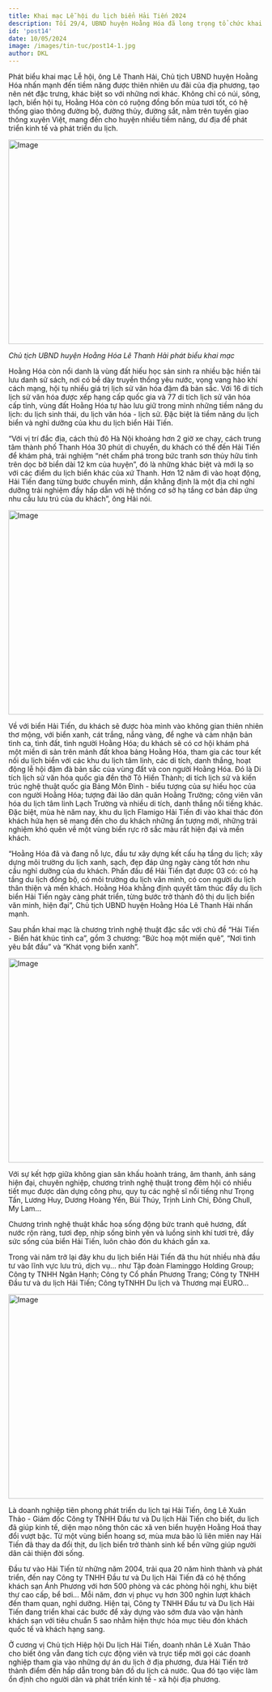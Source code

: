 ```yaml
---
title: Khai mạc Lễ hội du lịch biển Hải Tiến 2024
description: Tối 29/4, UBND huyện Hoằng Hóa đã long trọng tổ chức khai mạc Lễ hội du lịch biển Hải Tiến năm 2024, với chủ đề “Hải Tiến – Biển hát khúc tình ca”, sự kiện đã chính thức “mở màn” mùa du lịch năm 2024, nhằm tiếp tục giới thiệu, quảng bá tiềm năng, thế mạnh của du lịch Hải Tiến, qua đó thu hút du khách và các nhà đầu tư đến với Hải Tiến, Hoằng Hoá đồng thời khẳng định quyết tâm thúc đẩy du lịch biển Hải Tiến ngày càng phát triển, từng bước trở thành đô thị du lịch biển văn minh, hiện đại.
id: 'post14'
date: 10/05/2024
image: /images/tin-tuc/post14-1.jpg
author: DKL
---
```


Phát biểu khai mạc Lễ hội, ông Lê Thanh Hải, Chủ tịch UBND huyện Hoằng Hóa nhấn mạnh đến tiềm năng được thiên nhiên ưu đãi của địa phương, tạo nên nét đặc trưng, khác biệt so với những nơi khác. Không chỉ có núi, sông, lạch, biển hội tụ, Hoằng Hóa còn có ruộng đồng bốn mùa tươi tốt, có hệ thống giao thông đường bộ, đường thủy, đường sắt, nằm trên tuyến giao thông xuyên Việt, mang đến cho huyện nhiều tiềm năng, dư địa để phát triển kinh tế và phát triển du lịch.

<Image
	src="../../public/images/tin-tuc/post14-1.jpg"
	className="w-full"
	width="718"
	height="404"
	alt="Image"
/>

_Chủ tịch UBND huyện Hoằng Hóa Lê Thanh Hải phát biểu khai mạc_

Hoằng Hóa còn nổi danh là vùng đất hiếu học sản sinh ra nhiều bậc hiền tài lưu danh sử sách, nơi có bề dày truyền thống yêu nước, vọng vang hào khí cách mạng, hội tụ nhiều giá trị lịch sử văn hóa đậm đà bản sắc. Với 16 di tích lịch sử văn hóa được xếp hạng cấp quốc gia và 77 di tích lịch sử văn hóa cấp tỉnh, vùng đất Hoằng Hóa tự hào lưu giữ trong mình những tiềm năng du lịch: du lịch sinh thái, du lịch văn hóa - lịch sử. Đặc biệt là tiềm năng du lịch biển và nghỉ dưỡng của khu du lịch biển Hải Tiến.

“Với vị trí đắc địa, cách thủ đô Hà Nội khoảng hơn 2 giờ xe chạy, cách trung tâm thành phố Thanh Hóa 30 phút di chuyển, du khách có thể đến Hải Tiến để khám phá, trải nghiệm “nét chấm phá trong bức tranh sơn thủy hữu tình trên dọc bờ biển dài 12 km của huyện”, đó là những khác biệt và mới lạ so với các điểm du lịch biển khác của xứ Thanh. Hơn 12 năm đi vào hoạt động, Hải Tiến đang từng bước chuyển mình, dần khẳng định là một địa chỉ nghỉ dưỡng trải nghiệm đầy hấp dẫn với hệ thống cơ sở hạ tầng cơ bản đáp ứng nhu cầu lưu trú của du khách”, ông Hải nói.

<Image
	src="../../public/images/tin-tuc/post14-2.jpg"
	className="w-full"
	width="718"
	height="404"
	alt="Image"
/>

Về với biển Hải Tiến, du khách sẽ được hòa mình vào không gian thiên nhiên thơ mộng, với biển xanh, cát trắng, nắng vàng, để nghe và cảm nhận bản tình ca, tình đất, tình người Hoằng Hóa; du khách sẽ có cơ hội khám phá một miền di sản trên mảnh đất khoa bảng Hoằng Hóa, tham gia các tour kết nối du lịch biển với các khu du lịch tâm linh, các di tích, danh thắng, hoạt động lễ hội đậm đà bản sắc của vùng đất và con người Hoằng Hóa. Đó là Di tích lịch sử văn hóa quốc gia đền thờ Tô Hiến Thành; di tích lịch sử và kiến trúc nghệ thuật quốc gia Bảng Môn Đình - biểu tượng của sự hiếu học của con người Hoằng Hóa; tượng đài lão dân quân Hoằng Trường; công viên văn hóa du lịch tâm linh Lạch Trường và nhiều di tích, danh thắng nổi tiếng khác. Đặc biệt, mùa hè năm nay, khu du lịch Flamigo Hải Tiến đi vào khai thác đón khách hứa hẹn sẽ mang đến cho du khách những ấn tượng mới, những trải nghiệm khó quên về một vùng biển rực rỡ sắc màu rất hiện đại và mến khách.

“Hoằng Hóa đã và đang nỗ lực, đầu tư xây dựng kết cấu hạ tầng du lịch; xây dựng môi trường du lịch xanh, sạch, đẹp đáp ứng ngày càng tốt hơn nhu cầu nghỉ dưỡng của du khách. Phấn đấu để Hải Tiến đạt được 03 có: có hạ tầng du lịch đồng bộ, có môi trường du lịch văn minh, có con người du lịch thân thiện và mến khách. Hoằng Hóa khẳng định quyết tâm thúc đẩy du lịch biển Hải Tiến ngày càng phát triển, từng bước trở thành đô thị du lịch biển văn minh, hiện đại”, Chủ tịch UBND huyện Hoằng Hóa Lê Thanh Hải nhấn mạnh.

Sau phần khai mạc là chương trình nghệ thuật đặc sắc với chủ đề “Hải Tiến - Biển hát khúc tình ca”, gồm 3 chương: “Bức hoạ một miền quê”, “Nơi tình yêu bắt đầu” và “Khát vọng biển xanh”.

<Image
	src="../../public/images/tin-tuc/post14-3.jpg"
	className="w-full"
	width="718"
	height="404"
	alt="Image"
/>

Với sự kết hợp giữa không gian sân khấu hoành tráng, âm thanh, ánh sáng hiện đại, chuyên nghiệp, chương trình nghệ thuật trong đêm hội có nhiều tiết mục được dàn dựng công phu, quy tụ các nghệ sĩ nổi tiếng như Trọng Tấn, Lương Huy, Dương Hoàng Yến, Bùi Thúy, Trịnh Linh Chi, Đông Chull, My Lam...

Chương trình nghệ thuật khắc hoạ sống động bức tranh quê hương, đất nước rộn ràng, tươi đẹp, nhịp sống bình yên và luồng sinh khí tươi trẻ, đầy sức sống của biển Hải Tiến, luôn chào đón du khách gần xa.

Trong vài năm trở lại đây khu du lịch biển Hải Tiến đã thu hút nhiều nhà đầu tư vào lĩnh vực lưu trú, dịch vụ… như Tập đoàn Flaminggo Holding Group; Công ty TNHH Ngân Hạnh; Công ty Cổ phần Phương Trang; Công ty TNHH Đầu tư và du lịch Hải Tiến; Công tyTNHH Du lịch và Thương mại EURO…

<Image
	src="../../public/images/tin-tuc/post14-4.jpg"
	className="w-full"
	width="718"
	height="404"
	alt="Image"
/>

Là doanh nghiệp tiên phong phát triển du lịch tại Hải Tiến, ông Lê Xuân Thảo - Giám đốc Công ty TNHH Đầu tư và Du lịch Hải Tiến cho biết, du lịch đã giúp kinh tế, diện mạo nông thôn các xã ven biển huyện Hoằng Hoá thay đổi vượt bậc. Từ một vùng biển hoang sơ, mùa mưa bão lũ liên miên nay Hải Tiến đã thay da đổi thịt, du lịch biển trở thành sinh kế bền vững giúp người dân cải thiện đời sống.

Đầu tư vào Hải Tiến từ những năm 2004, trải qua 20 năm hình thành và phát triển, đến nay Công ty TNHH Đầu tư và Du lịch Hải Tiến đã có hệ thống khách sạn Ánh Phương với hơn 500 phòng và các phòng hội nghị, khu biệt thự cao cấp, bể bơi... Mỗi năm, đơn vị phục vụ hơn 300 nghìn lượt khách đến tham quan, nghỉ dưỡng. Hiện tại, Công ty TNHH Đầu tư và Du lịch Hải Tiến đang triển khai các bước để xây dựng vào sớm đưa vào vận hành khách sạn với tiêu chuẩn 5 sao nhằm hiện thực hóa mục tiêu đón khách quốc tế và khách hạng sang.

Ở cương vị Chủ tịch Hiệp hội Du lịch Hải Tiến, doanh nhân Lê Xuân Thảo cho biết ông vẫn đang tích cực động viên và trực tiếp mời gọi các doanh nghiệp tham gia vào những dự án du lịch ở địa phương, đưa Hải Tiến trở thành điểm đến hấp dẫn trong bản đồ du lịch cả nước. Qua đó tạo việc làm ổn định cho người dân và phát triển kinh tế - xã hội địa phương.
